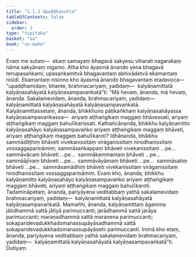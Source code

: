 ```yaml
---
title: "1.1.2 Upaḍḍhasutta"
tableOfContents: false
sidebar:
  order: 3
type: "tipitaka"
basket: "su"
book: "sn-maha"
---
```



<DynamicBreadcrumb />

<Division number="2" book="sn-maha" bookNo="14" page="2">

<Paragraph number="6" book="sn-maha">
Evaṃ me sutaṃ—  ekaṃ samayaṃ bhagavā sakyesu viharati nagarakaṃ nāma sakyānaṃ nigamo. Atha kho āyasmā ānando yena bhagavā tenupasaṅkami; upasaṅkamitvā bhagavantaṃ abhivādetvā ekamantaṃ nisīdi. Ekamantaṃ nisinno kho āyasmā ānando bhagavantaṃ etadavoca—  “upaḍḍhamidaṃ, bhante, brahmacariyaṃ, yadidaṃ—  kalyāṇamittatā kalyāṇasahāyatā kalyāṇasampavaṅkatā”ti.
</Paragraph>

<Paragraph number="7" book="sn-maha">
“Mā hevaṃ, ānanda, mā hevaṃ, ānanda. Sakalamevidaṃ, ānanda, brahmacariyaṃ, yadidaṃ—  kalyāṇamittatā kalyāṇasahāyatā kalyāṇasampavaṅkatā. Kalyāṇamittassetaṃ, ānanda, bhikkhuno pāṭikaṅkhaṃ kalyāṇasahāyassa kalyāṇasampavaṅkassa—  ariyaṃ aṭṭhaṅgikaṃ maggaṃ bhāvessati, ariyaṃ aṭṭhaṅgikaṃ maggaṃ bahulīkarissati.
</Paragraph>

<Paragraph number="8" book="sn-maha">
Kathañcānanda, bhikkhu kalyāṇamitto kalyāṇasahāyo kalyāṇasampavaṅko ariyaṃ aṭṭhaṅgikaṃ maggaṃ bhāveti, ariyaṃ aṭṭhaṅgikaṃ maggaṃ bahulīkaroti? Idhānanda, bhikkhu sammādiṭṭhiṃ bhāveti vivekanissitaṃ virāganissitaṃ nirodhanissitaṃ vossaggapariṇāmiṃ; sammāsaṅkappaṃ bhāveti vivekanissitaṃ …pe…  sammāvācaṃ bhāveti …pe…  sammākammantaṃ bhāveti …pe…  sammāājīvaṃ bhāveti …pe…  sammāvāyāmaṃ bhāveti …pe…  sammāsatiṃ bhāveti …pe…  sammāsamādhiṃ bhāveti vivekanissitaṃ virāganissitaṃ nirodhanissitaṃ vossaggapariṇāmiṃ. Evaṃ kho, ānanda, bhikkhu kalyāṇamitto kalyāṇasahāyo kalyāṇasampavaṅko ariyaṃ aṭṭhaṅgikaṃ maggaṃ bhāveti, ariyaṃ aṭṭhaṅgikaṃ maggaṃ bahulīkaroti.
</Paragraph>

<Paragraph number="9" book="sn-maha">
Tadamināpetaṃ, ānanda, pariyāyena veditabbaṃ yathā sakalamevidaṃ brahmacariyaṃ, yadidaṃ—  kalyāṇamittatā kalyāṇasahāyatā kalyāṇasampavaṅkatā. Mamañhi, ānanda, kalyāṇamittaṃ āgamma jātidhammā sattā jātiyā parimuccanti; jarādhammā sattā jarāya parimuccanti; maraṇadhammā sattā maraṇena parimuccanti; sokaparidevadukkhadomanassupāyāsadhammā sattā sokaparidevadukkhadomanassupāyāsehi parimuccanti. Iminā kho etaṃ, ānanda, pariyāyena veditabbaṃ yathā sakalamevidaṃ brahmacariyaṃ, yadidaṃ—  kalyāṇamittatā kalyāṇasahāyatā kalyāṇasampavaṅkatā”ti.

</Paragraph>
</Division>

<Paragraph number="10" type="center" book="sn-maha">
Dutiyaṃ.
</Paragraph>